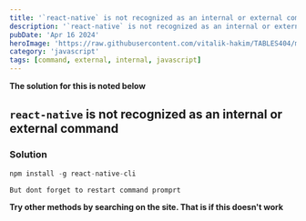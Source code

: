```yaml
---
title: '`react-native` is not recognized as an internal or external command'
description: '`react-native` is not recognized as an internal or external command'
pubDate: 'Apr 16 2024'
heroImage: 'https://raw.githubusercontent.com/vitalik-hakim/TABLES404/main/error_b/JavaScript.png'
category: 'javascript'
tags: [command, external, internal, javascript]
---
```


**The solution for this is noted below**

## `react-native` is not recognized as an internal or external command

### Solution

```javascript
npm install -g react-native-cli

But dont forget to restart command promprt
```

**Try other methods by searching on the site. That is if this doesn't work**
